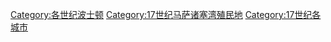 [[Category:各世纪波士顿|Category:各世纪波士顿]]
[[Category:17世纪马萨诸塞湾殖民地|Category:17世纪马萨诸塞湾殖民地]]
[[Category:17世纪各城市|Category:17世纪各城市]]